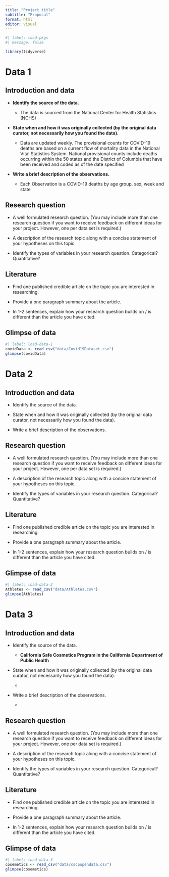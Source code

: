 ```yaml
---
title: "Project title"
subtitle: "Proposal"
format: html
editor: visual
---
```


```r
#| label: load-pkgs
#| message: false

library(tidyverse)
```

# Data 1

## Introduction and data

-   **Identify the source of the data.**

    -   The data is sourced from the National Center for Health Statistics (NCHS)

-   **State when and how it was originally collected (by the original data curator, not necessarily how you found the data).**

    -   Data are updated weekly. The provisional counts for COVID-19 deaths are based on a current flow of mortality data in the National Vital Statistics System. National provisional counts include deaths occurring within the 50 states and the District of Columbia that have been received and coded as of the date specified

-   **Write a brief description of the observations.**

    -   Each Observation is a COVID-19 deaths by age group, sex, week and state

## Research question

-   A well formulated research question. (You may include more than one research question if you want to receive feedback on different ideas for your project. However, one per data set is required.)

-   A description of the research topic along with a concise statement of your hypotheses on this topic.

-   Identify the types of variables in your research question. Categorical? Quantitative?

## Literature

-   Find one published credible article on the topic you are interested in researching.

-   Provide a one paragraph summary about the article.

-   In 1-2 sentences, explain how your research question builds on / is different than the article you have cited.

## Glimpse of data

```r
#| label: load-data-1
covidData <- read_csv("data/Covid19Dataset.csv")
glimpse(covidData)
```

# Data 2

## Introduction and data

-   Identify the source of the data.

-   State when and how it was originally collected (by the original data curator, not necessarily how you found the data).

-   Write a brief description of the observations.

## Research question

-   A well formulated research question. (You may include more than one research question if you want to receive feedback on different ideas for your project. However, one per data set is required.)

-   A description of the research topic along with a concise statement of your hypotheses on this topic.

-   Identify the types of variables in your research question. Categorical? Quantitative?

## Literature

-   Find one published credible article on the topic you are interested in researching.

-   Provide a one paragraph summary about the article.

-   In 1-2 sentences, explain how your research question builds on / is different than the article you have cited.

## Glimpse of data

```r
#| label: load-data-2
Athletes <- read_csv("data/Athletes.csv")
glimpse(Athletes)
```

# Data 3

## Introduction and data

-   Identify the source of the data.

    -   **California Safe Cosmetics Program in the California Department of Public Health**

-   State when and how it was originally collected (by the original data curator, not necessarily how you found the data).

    -   

-   Write a brief description of the observations.

    -   

## Research question

-   A well formulated research question. (You may include more than one research question if you want to receive feedback on different ideas for your project. However, one per data set is required.)

-   A description of the research topic along with a concise statement of your hypotheses on this topic.

-   Identify the types of variables in your research question. Categorical? Quantitative?

## Literature

-   Find one published credible article on the topic you are interested in researching.

-   Provide a one paragraph summary about the article.

-   In 1-2 sentences, explain how your research question builds on / is different than the article you have cited.

## Glimpse of data

```r
#| label: load-data-3
cosemetics <- read_csv("data/cscpopendata.csv")
glimpse(cosemetics)
```
